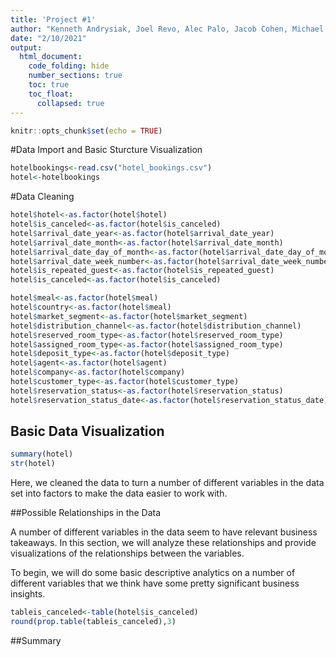 ```yaml
---
title: 'Project #1'
author: "Kenneth Andrysiak, Joel Revo, Alec Palo, Jacob Cohen, Michael McLaughlan"
date: "2/10/2021"
output: 
  html_document: 
    code_folding: hide
    number_sections: true 
    toc: true
    toc_float: 
      collapsed: true  
---
```


```r
knitr::opts_chunk$set(echo = TRUE)
```

#Data Import and Basic Sturcture Visualization

```r
hotelbookings<-read.csv("hotel_bookings.csv")
hotel<-hotelbookings
```

#Data Cleaning

```r
hotel$hotel<-as.factor(hotel$hotel)
hotel$is_canceled<-as.factor(hotel$is_canceled)
hotel$arrival_date_year<-as.factor(hotel$arrival_date_year)
hotel$arrival_date_month<-as.factor(hotel$arrival_date_month)
hotel$arrival_date_day_of_month<-as.factor(hotel$arrival_date_day_of_month)
hotel$arrival_date_week_number<-as.factor(hotel$arrival_date_week_number)
hotel$is_repeated_guest<-as.factor(hotel$is_repeated_guest)
hotel$is_canceled<-as.factor(hotel$is_canceled)
```

```r
hotel$meal<-as.factor(hotel$meal)
hotel$country<-as.factor(hotel$meal)
hotel$market_segment<-as.factor(hotel$market_segment)
hotel$distribution_channel<-as.factor(hotel$distribution_channel)
hotel$reserved_room_type<-as.factor(hotel$reserved_room_type)
hotel$assigned_room_type<-as.factor(hotel$assigned_room_type)
hotel$deposit_type<-as.factor(hotel$deposit_type)
hotel$agent<-as.factor(hotel$agent)
hotel$company<-as.factor(hotel$company)
hotel$customer_type<-as.factor(hotel$customer_type)
hotel$reservation_status<-as.factor(hotel$reservation_status)
hotel$reservation_status_date<-as.factor(hotel$reservation_status_date)
```

## Basic Data Visualization
```r
summary(hotel)
str(hotel)
```

Here, we cleaned the data to turn a number of different variables in the data set into factors to make the data easier to work with. 

##Possible Relationships in the Data

A number of different variables in the data seem to have relevant business takeaways. In this section, we will analyze these relationships and provide visualizations of the relationships between the variables.

To begin, we will do some basic descriptive analytics on a number of different variables that we think have some pretty significant business insights.


```r
tableis_canceled<-table(hotel$is_canceled)
round(prop.table(tableis_canceled),3)

```


##Summary


